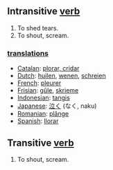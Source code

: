 == Intransitive [[verb]] ==

# To shed tears.
# To shout, scream.

=== [[translation]]s ===
*[[Catalan]]: [[plorar, cridar]]
*[[Dutch]]: [[huilen]], [[wenen]], [[schreien]]
*[[French]]: [[pleurer]]
*[[Frisian]]: [[gûle]], [[skrieme]]
*[[Indonesian]]: [[tangis]]
*[[Japanese]]: [[泣く]] (なく, naku)
*[[Romanian]]: [[plânge]]
*[[Spanish]]: [[llorar]]

== Transitive [[verb]] ==

# To shout, scream.